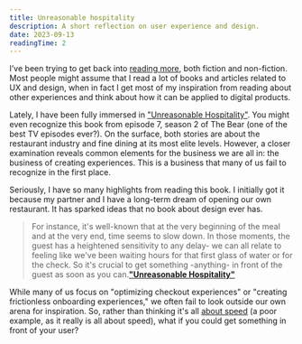 ```yaml
---
title: Unreasonable hospitality
description: A short reflection on user experience and design.
date: 2023-09-13
readingTime: 2
---
```


I’ve been trying to get back into <a href="/teams/">reading more</a>, both fiction and non-fiction. Most people might assume that I read a lot of books and articles related to UX and design, when in fact I get most of my inspiration from reading about other experiences and think about how it can be applied to digital products.

Lately, I have been fully immersed in <a href="https://literal.club/book/will-guidara-unreasonable-hospitality-hnvnh">"Unreasonable Hospitality"</a>. You might even recognize this book from episode 7, season 2 of The Bear (one of the best TV episodes ever?). On the surface, both stories are about the restaurant industry and fine dining at its most elite levels. However, a closer examination reveals common elements for the business we are all in: the business of creating experiences. This is a business that many of us fail to recognize in the first place.

Seriously, I have so many highlights from reading this book. I initially got it because my partner and I have a long-term dream of opening our own restaurant. It has sparked ideas that no book about design ever has.

>For instance, it's well-known that at the very beginning of the meal and at the very end, time seems to slow down. In those moments, the guest has a heightened sensitivity to any delay- we can all relate to feeling like we've been waiting hours for that first glass of water or for the check. So it's crucial to get something -anything- in front of the guest as soon as you can.**<a href="https://literal.club/book/will-guidara-unreasonable-hospitality-hnvnh">"Unreasonable Hospitality"</a>**

While many of us focus on "optimizing checkout experiences" or "creating frictionless onboarding experiences," we often fail to look outside our own arena for inspiration. So, rather than thinking it's all <a href="/secret-feature/">about speed</a> (a poor example, as it really is all about speed), what if you could get something in front of your user?